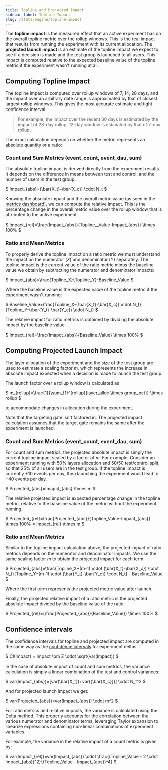 ```yaml
---
title: Topline and Projected Impact
sidebar_label: Topline Impact
slug: /stats-engine/topline-impact
---
```


The **topline impact** is the measured effect that an active experiment has on the overall topline metric over the rollup windows.  This is the real impact that results from running the experiment with its current allocation.  The **projected launch impact** is an estimate of the topline impact we expect to see if a decision is made and the test group is launched to all users. This impact is computed relative to the expected baseline value of the topline metric if the experiment wasn't running at all.

## Computing Topline Impact

The topline impact is computed over rollup windows of 7, 14, 28 days, and the impact over an arbitrary date range is approximated by that of closest largest rollup windows. This gives the most accurate estimate and tight confidence interval. 
>For example, the impact over the recent 30 days is estimated by the impact of 28-day rollup; 12-day window is estimated by that of 7-day rollup.

The exact calculation depends on whether the metric represents an absolute quantity or a ratio:

### Count and Sum Metrics (event_count, event_dau, sum)

The absolute topline impact is derived directly from the experiment results. It depends on the difference in means between test and control, and the number of users in the test group.

$
Impact_{abs}=(\bar{X_t}-\bar{X_c}) \cdot N_t
$

Knowing the absolute impact and the overall metric value (as seen in the [metrics dashboard](/metrics/console)), we can compute the relative impact.  This is the percentage change in the overall metric value over the rollup window that is attributed to the active experiment.

$
Impact_{rel}=\frac{Impact_{abs}}{Topline_\_Value-Impact_{abs}} \times 100\%
$

### Ratio and Mean Metrics

To properly derive the topline impact on a ratio metric we must understand the impact on the numerator (*X*) and denominator (*Y*) separately.  The topline impact is the current value of the ratio metric minus the baseline value we obtain by subtracting the numerator and denominator impacts:

$
Impact_{abs}=\frac{Topline\_X}{Topline\_Y}-Baseline\_Value
$

Where the baseline value is the expected value of the topline metric if the experiment wasn't running:

$
Baseline\_Value=\frac{Topline\_X-(\bar{X_t}-\bar{X_c}) \cdot N_t}{Topline\_Y-(\bar{Y_t}-\bar{Y_c}) \cdot N_t}
$

The relative impact for ratio metrics is obtained by dividing the absolute impact by the baseline value:

$
Impact_{rel}=\frac{Imapct_{abs}}{Baseline\_Value} \times 100\%
$

## Computing Projected Launch Impact

The layer allocation of the experiment and the size of the test group are used to estimate a scaling factor *m*, which represents the increase in absolute impact expected when a decision is made to launch the test group.

The launch factor over a rollup window is calculated as

$
m_{rollup}=\frac{1}{\sum_{1}^{rollup}{layer\_alloc \times group\_pct}} \times rollup
$

to accommodate changes in allocation during the experiment.

Note that the targeting gate isn't factored in.  The projected impact calculation assumes that the target gate remains the same after the experiment is launched.

### Count and Sum Metrics (event_count, event_dau, sum)

For count and sum metrics, the projected absolute impact is simply the current topline impact scaled by a factor of *m*.  For example: Consider an experiment running with 50% layers allocation and 50/50 test/control split, so that 25% of all users are in the test group.  If the topline impact is currently +10 events per day, then launching the experiment would lead to +40 events per day. 

$
Projected_{abs}=Imapct_{abs} \times m
$

The relative projected impact is expected percentage change in the topline metric, relative to the baseline value of the metric without the experiment running.

$
Projected_{rel}=\frac{Projected_{abs}}{Topline\_Value-Impact_{abs}} \times 100\% = Impact_{rel} \times m
$

### Ratio and Mean Metrics

Similar to the topline impact calculation above, the projected impact of ratio metrics depends on the numerator and denominator impacts.  We use the same scaling factor *m* to obtain the projected impact for each term:

$
Projected_{abs}=\frac{Topline\_X+(m-1) \cdot (\bar{X_t}-\bar{X_c}) \cdot N_t}{Topline\_Y+(m-1) \cdot (\bar{Y_t}-\bar{Y_c}) \cdot N_t} - Baseline\_Value
$

Where the first term represents the projected metric value after launch. 

Finally, the projected relative impact of a ratio metric is the projected absolute impact divided by the baseline value of the ratio: 

$
Projected_{rel}=(\frac{Projected_{abs}}{Baseline\_Value}) \times 100\%
$

## Confidence intervals

The confidence intervals for topline and projected impact are computed in the same way as the [confidence intervals](https://docs.statsig.com/stats-engine/confidence-intervals) for experiment deltas.  

$
CI(Impact) = Impact \pm Z \cdot \sqrt{var(Impact)}
$

In the case of absolute impact of count and sum metrics, the variance calculation is simply a linear combination of the test and control variances:  

$
var(Impact_{abs})=[var(\bar{X_t})+var({\bar{X_c}})] \cdot N_t^2
$

And for projected launch impact we get:

$
var(Projected_{abs})=var(Impact_{abs}) \cdot m^2
$

For ratio metrics and relative impacts, the variance is calculated using the Delta method.  This properly accounts for the correlation between the various numerator and denominator terms, leveraging Taylor expansion to linearize expressions containing non-linear combinations of experiment variables.  

For example, the variance in the relative impact of a count metric is given by:

$
var(Impact_{rel})=var(Impact_{abs}) \cdot \frac{(Topline\_Value - 2 \cdot Impact_{abs})^2}{(Topline\_Value - Impact_{abs})^4}
$

